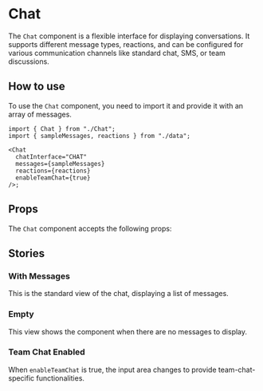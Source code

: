 

<Meta of={ChatStories} />

# Chat

The `Chat` component is a flexible interface for displaying conversations. It supports different message types, reactions, and can be configured for various communication channels like standard chat, SMS, or team discussions.

## How to use

To use the `Chat` component, you need to import it and provide it with an array of messages.

```tsx
import { Chat } from "./Chat";
import { sampleMessages, reactions } from "./data";

<Chat
  chatInterface="CHAT"
  messages={sampleMessages}
  reactions={reactions}
  enableTeamChat={true}
/>;
```

## Props

The `Chat` component accepts the following props:

<ArgTypes of={Chat} />

## Stories

### With Messages

This is the standard view of the chat, displaying a list of messages.

<Canvas>
  <Story of={ChatStories.WithMessages} />
</Canvas>

### Empty

This view shows the component when there are no messages to display.

<Canvas>
  <Story of={ChatStories.Empty} />
</Canvas>

### Team Chat Enabled

When `enableTeamChat` is true, the input area changes to provide team-chat-specific functionalities.

<Canvas>
  <Story of={ChatStories.TeamChatEnabled} />
</Canvas> 